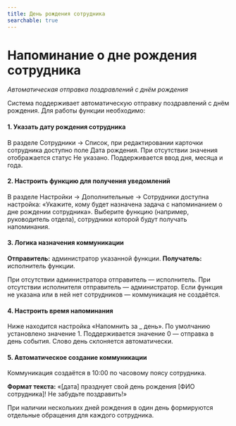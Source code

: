 ```yaml
---
title: День рождения сотрудника
searchable: true
---
```


# Напоминание о дне рождения сотрудника

*Автоматическая отправка поздравлений с днём рождения*

Система поддерживает автоматическую отправку поздравлений с днём рождения. Для работы функции необходимо:

#### 1. Указать дату рождения сотрудника

В разделе Сотрудники → Список, при редактировании карточки сотрудника доступно поле Дата рождения. При отсутствии значения отображается статус Не указано. Поддерживается ввод дня, месяца и года.

#### 2. Настроить функцию для получения уведомлений

В разделе Настройки → Дополнительные → Сотрудники доступна настройка:
«Укажите, кому будет назначена задача с напоминанием о дне рождении сотрудника».
Выберите функцию (например, руководитель отдела), сотрудники которой будут получать напоминания.

#### 3. Логика назначения коммуникации

**Отправитель:** администратор указанной функции.
**Получатель:** исполнитель функции.

При отсутствии администратора отправитель — исполнитель.
При отсутствии исполнителя отправитель — администратор.
Если функция не указана или в ней нет сотрудников — коммуникация не создаётся.

#### 4. Настроить время напоминания

Ниже находится настройка «Напомнить за _ день».
По умолчанию установлено значение 1. Поддерживается значение 0 — отправка в день события. Слово день склоняется автоматически.

#### 5. Автоматическое создание коммуникации

Коммуникация создаётся в 10:00 по часовому поясу сотрудника.

**Формат текста:**
«[дата] празднует свой день рождения [ФИО сотрудника]! Не забудьте поздравить!»

При наличии нескольких дней рождения в один день формируются отдельные обращения для каждого сотрудника. 